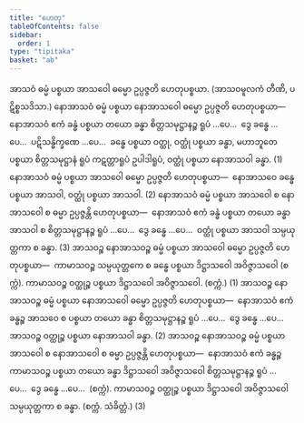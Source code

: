 ```yaml
---
title: "ဟေတု"
tableOfContents: false
sidebar:
  order: 1
type: "tipitaka"
basket: "ab"
---
```



<DynamicBreadcrumb />

<Division number="10">

<Paragraph number="992">
အာသဝံ ဓမ္မံ ပစ္စယာ အာသဝေါ ဓမ္မော ဥပ္ပဇ္ဇတိ ဟေတုပစ္စယာ. (အာသဝမူလကံ တီဏိ, ပဋိစ္စသဒိသာ.)
</Paragraph>

<Paragraph number="993">
နောအာသဝံ ဓမ္မံ ပစ္စယာ နောအာသဝေါ ဓမ္မော ဥပ္ပဇ္ဇတိ ဟေတုပစ္စယာ—  နောအာသဝံ ဧကံ ခန္ဓံ ပစ္စယာ တယော ခန္ဓာ စိတ္တသမုဋ္ဌာနဉ္စ ရူပံ …ပေ…  ဒွေ ခန္ဓေ …ပေ…  ပဋိသန္ဓိက္ခဏေ …ပေ…  ခန္ဓေ ပစ္စယာ ဝတ္ထု, ဝတ္ထုံ ပစ္စယာ ခန္ဓာ, မဟာဘူတေ ပစ္စယာ စိတ္တသမုဋ္ဌာနံ ရူပံ ကဋတ္တာရူပံ ဥပါဒါရူပံ, ဝတ္ထုံ ပစ္စယာ နောအာသဝါ ခန္ဓာ. (1)
</Paragraph>

<Paragraph number="994">
နောအာသဝံ ဓမ္မံ ပစ္စယာ အာသဝေါ ဓမ္မော ဥပ္ပဇ္ဇတိ ဟေတုပစ္စယာ—  နောအာသဝေ ခန္ဓေ ပစ္စယာ အာသဝါ, ဝတ္ထုံ ပစ္စယာ အာသဝါ. (2)
</Paragraph>

<Paragraph number="995">
နောအာသဝံ ဓမ္မံ ပစ္စယာ အာသဝေါ စ နောအာသဝေါ စ ဓမ္မာ ဥပ္ပဇ္ဇန္တိ ဟေတုပစ္စယာ—  နောအာသဝံ ဧကံ ခန္ဓံ ပစ္စယာ တယော ခန္ဓာ အာသဝါ စ စိတ္တသမုဋ္ဌာနဉ္စ ရူပံ …ပေ…  ဒွေ ခန္ဓေ …ပေ…  ဝတ္ထုံ ပစ္စယာ အာသဝါ သမ္ပယုတ္တကာ စ ခန္ဓာ. (3)
</Paragraph>

</Division>
<Division number="11">

<Paragraph number="996">
အာသဝဉ္စ နောအာသဝဉ္စ ဓမ္မံ ပစ္စယာ အာသဝေါ ဓမ္မော ဥပ္ပဇ္ဇတိ ဟေတုပစ္စယာ—  ကာမာသဝဉ္စ သမ္ပယုတ္တကေ စ ခန္ဓေ ပစ္စယာ ဒိဋ္ဌာသဝေါ အဝိဇ္ဇာသဝေါ (စက္ကံ). ကာမာသဝဉ္စ ဝတ္ထုဉ္စ ပစ္စယာ ဒိဋ္ဌာသဝေါ အဝိဇ္ဇာသဝေါ. (စက္ကံ.) (1)
</Paragraph>

<Paragraph number="997">
အာသဝဉ္စ နောအာသဝဉ္စ ဓမ္မံ ပစ္စယာ နောအာသဝေါ ဓမ္မော ဥပ္ပဇ္ဇတိ ဟေတုပစ္စယာ—  နောအာသဝံ ဧကံ ခန္ဓဉ္စ အာသဝေ စ ပစ္စယာ တယော ခန္ဓာ စိတ္တသမုဋ္ဌာနဉ္စ ရူပံ …ပေ…  ဒွေ ခန္ဓေ …ပေ…  အာသဝဉ္စ ဝတ္ထုဉ္စ ပစ္စယာ နောအာသဝါ ခန္ဓာ. (2)
</Paragraph>

<Paragraph number="998">
အာသဝဉ္စ နောအာသဝဉ္စ ဓမ္မံ ပစ္စယာ အာသဝေါ စ နောအာသဝေါ စ ဓမ္မာ ဥပ္ပဇ္ဇန္တိ ဟေတုပစ္စယာ—  နောအာသဝံ ဧကံ ခန္ဓဉ္စ ကာမာသဝဉ္စ ပစ္စယာ တယော ခန္ဓာ ဒိဋ္ဌာသဝေါ အဝိဇ္ဇာသဝေါ စိတ္တသမုဋ္ဌာနဉ္စ ရူပံ …ပေ…  ဒွေ ခန္ဓေ …ပေ…  (စက္ကံ). ကာမာသဝဉ္စ ဝတ္ထုဉ္စ ပစ္စယာ ဒိဋ္ဌာသဝေါ အဝိဇ္ဇာသဝေါ သမ္ပယုတ္တကာ စ ခန္ဓာ. (စက္ကံ. သံခိတ္တံ.) (3)
</Paragraph>
</Division>